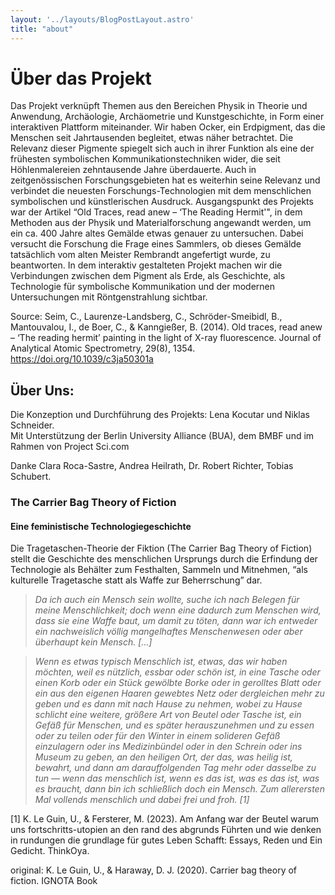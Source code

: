 ```yaml
---
layout: '../layouts/BlogPostLayout.astro'
title: "about"
---
```


# Über das Projekt

<div class="text">
        <p class="body-l">
            Das Projekt verknüpft Themen aus den Bereichen Physik in Theorie und Anwendung, Archäologie, Archäometrie und Kunstgeschichte, in Form einer interaktiven Plattform miteinander. Wir haben Ocker, ein Erdpigment, das die Menschen seit Jahrtausenden begleitet, etwas näher betrachtet. Die Relevanz dieser Pigmente spiegelt sich auch in ihrer Funktion als eine der frühesten symbolischen Kommunikationstechniken wider, die seit Höhlenmalereien zehntausende Jahre überdauerte. Auch in zeitgenössischen Forschungsgebieten hat es weiterhin seine Relevanz und verbindet die neuesten Forschungs-Technologien mit dem menschlichen symbolischen und künstlerischen Ausdruck. 
Ausgangspunkt des Projekts war der Artikel “Old Traces, read anew – ‘The Reading Hermit'", in dem Methoden aus der Physik und Materialforschung angewandt werden, um ein ca. 400 Jahre altes Gemälde etwas genauer zu untersuchen. Dabei versucht die Forschung die Frage eines Sammlers, ob dieses Gemälde tatsächlich vom alten Meister Rembrandt angefertigt wurde, zu beantworten. 
In dem interaktiv gestalteten Projekt machen wir die Verbindungen zwischen dem Pigment als Erde, als Geschichte, als Technologie für symbolische Kommunikation und der modernen Untersuchungen mit Röntgenstrahlung sichtbar. 

Source: Seim, C., Laurenze-Landsberg, C., Schröder-Smeibidl, B., Mantouvalou, I., de Boer, C., & Kanngießer, B. (2014). Old traces, read anew – ‘The reading hermit’ painting in the light of X-ray fluorescence. Journal of Analytical Atomic Spectrometry, 29(8), 1354. https://doi.org/10.1039/c3ja50301a 
        </p>
    </div>

## Über Uns:
Die Konzeption und Durchführung des Projekts: Lena Kocutar und Niklas Schneider. </br>
Mit Unterstützung der Berlin University Alliance (BUA), dem BMBF und im Rahmen von Project Sci.com

Danke Clara Roca-Sastre, Andrea Heilrath, Dr. Robert Richter, Tobias Schubert.



### The Carrier Bag Theory of Fiction
#### Eine feministische Technologie­geschichte

Die Tragetaschen-Theorie der Fiktion (The Carrier Bag Theory of Fiction) stellt die Geschichte des menschlichen Ursprungs durch die Erfindung der Technologie als Behälter zum Festhalten, Sammeln und Mitnehmen, “als kulturelle Tragetasche statt als Waffe zur Beherrschung” dar.

<blockquote><cite>Da ich auch ein Mensch sein wollte, suche ich nach Belegen für meine Menschlichkeit; doch wenn eine dadurch zum Menschen wird, dass sie eine Waffe baut, um damit zu töten, dann war ich entweder ein nachweislich völlig mangelhaftes Menschenwesen oder aber überhaupt kein Mensch. [...]</cite></blockquote>
<blockquote><cite>Wenn es etwas typisch Menschlich ist, etwas, das wir haben möchten, weil es nützlich, essbar oder schön ist, in eine Tasche oder einen Korb oder ein Stück gewölbte Borke oder in gerolltes Blatt oder ein aus den eigenen Haaren gewebtes Netz oder dergleichen mehr zu geben und es dann mit nach Hause zu nehmen, wobei zu Hause schlicht eine weitere, größere Art von Beutel oder Tasche ist, ein Gefäß für Menschen, und es später herauszunehmen und zu essen oder zu teilen oder für den Winter in einem solideren Gefäß einzulagern oder ins Medizinbündel oder in den Schrein oder ins Museum zu geben, an den heiligen Ort, der das, was heilig ist, bewahrt, und dann am darauffolgenden Tag mehr oder dasselbe zu tun — wenn das menschlich ist, wenn es das ist, was es das ist, was es braucht, dann bin ich schließlich doch ein Mensch. Zum allerersten Mal vollends menschlich und dabei frei und froh. [1]</cite></blockquote>

[1] K. Le Guin, U., & Fersterer, M. (2023). Am Anfang war der Beutel warum uns fortschritts-utopien an den rand des abgrunds Führten und wie denken in rundungen die grundlage für gutes Leben Schafft: Essays, Reden und Ein Gedicht. ThinkOya. 

original: K. Le Guin, U., & Haraway, D. J. (2020). Carrier bag theory of fiction. IGNOTA Book
